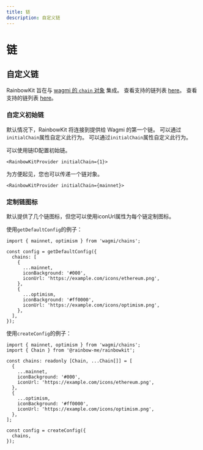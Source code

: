 ```yaml
---
title: 链
description: 自定义链
---
```


# 链

## 自定义链

RainbowKit 旨在与 [wagmi 的 `chain` 对象](https://wagmi.sh/react/chains) 集成。 查看支持的链列表 [here](https://wagmi.sh/react/chains#supported-chains)。 查看支持的链列表 [here](https://wagmi.sh/react/chains#supported-chains)。

### 自定义初始链

默认情况下，RainbowKit 将连接到提供给 Wagmi 的第一个链。 可以通过`initialChain`属性自定义此行为。 可以通过`initialChain`属性自定义此行为。

可以使用链ID配置初始链。

```tsx
<RainbowKitProvider initialChain={1}>
```

为方便起见，您也可以传递一个链对象。

```tsx
<RainbowKitProvider initialChain={mainnet}>
```

### 定制链图标

默认提供了几个链图标，但您可以使用iconUrl属性为每个链定制图标。

使用`getDefaultConfig`的例子：

```tsx
import { mainnet, optimism } from 'wagmi/chains';

const config = getDefaultConfig({
  chains: [
    {
      ...mainnet,
      iconBackground: '#000',
      iconUrl: 'https://example.com/icons/ethereum.png',
    },
    {
      ...optimism,
      iconBackground: '#ff0000',
      iconUrl: 'https://example.com/icons/optimism.png',
    },
  ],
});
```

使用`createConfig`的例子：

```tsx
import { mainnet, optimism } from 'wagmi/chains';
import { Chain } from '@rainbow-me/rainbowkit';

const chains: readonly [Chain, ...Chain[]] = [
  {
    ...mainnet,
    iconBackground: '#000',
    iconUrl: 'https://example.com/icons/ethereum.png',
  },
  {
    ...optimism,
    iconBackground: '#ff0000',
    iconUrl: 'https://example.com/icons/optimism.png',
  },
];

const config = createConfig({
  chains,
});
```
